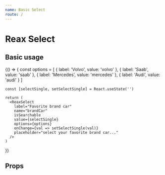 ```yaml
---
name: Basic Select
route: /
---
```


# Reax Select

## Basic usage

<Playground>
  {() => {
    const options = [
      { label: 'Volvo', value: 'volvo' },
      { label: 'Saab', value: 'saab' },
      { label: 'Mercedes', value: 'mercedes' },
      { label: 'Audi', value: 'audi' }
    ]

    const [selectSingle, setSelectSingle] = React.useState('')

    return (
      <ReaxSelect
        label="Favorite brand car"
        name="brandCar"
        isSearchable
        value={selectSingle}
        options={options}
        onChange={val => setSelectSingle(val)}
        placeholder="select your favorite brand car..."
      />
    )
  }}
</Playground>

## Props
<Props of={ReaxSelect} />
